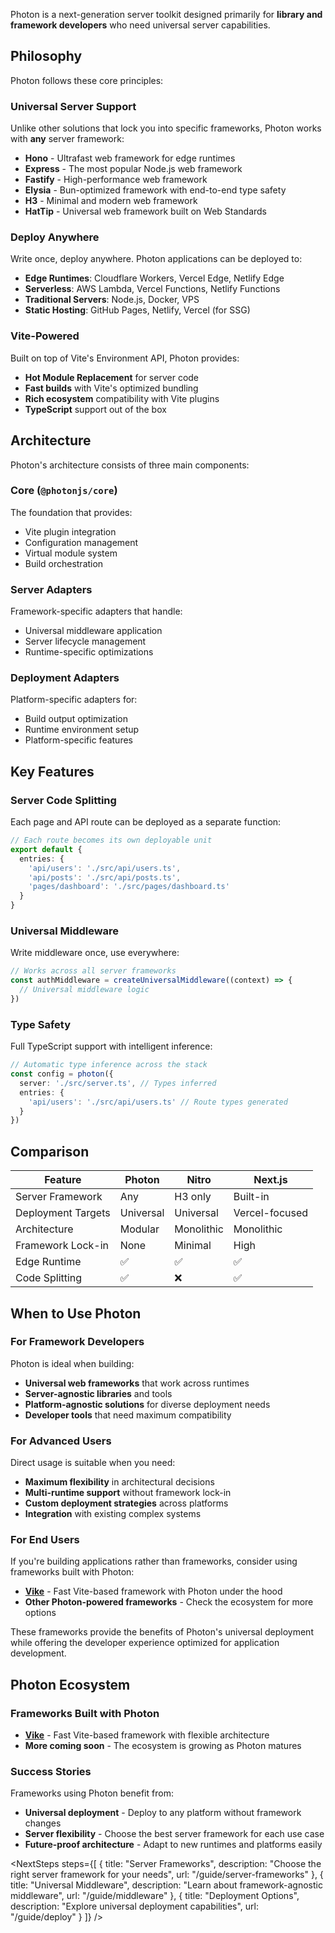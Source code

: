 
<AlphaWarning />

Photon is a next-generation server toolkit designed primarily for **library and framework developers** who need universal server capabilities.

## Philosophy

Photon follows these core principles:

### Universal Server Support

Unlike other solutions that lock you into specific frameworks, Photon works with **any** server framework:

- **Hono** - Ultrafast web framework for edge runtimes
- **Express** - The most popular Node.js web framework
- **Fastify** - High-performance web framework
- **Elysia** - Bun-optimized framework with end-to-end type safety
- **H3** - Minimal and modern web framework
- **HatTip** - Universal web framework built on Web Standards

### Deploy Anywhere

Write once, deploy anywhere. Photon applications can be deployed to:

- **Edge Runtimes**: Cloudflare Workers, Vercel Edge, Netlify Edge
- **Serverless**: AWS Lambda, Vercel Functions, Netlify Functions
- **Traditional Servers**: Node.js, Docker, VPS
- **Static Hosting**: GitHub Pages, Netlify, Vercel (for SSG)

### Vite-Powered

Built on top of Vite's Environment API, Photon provides:

- **Hot Module Replacement** for server code
- **Fast builds** with Vite's optimized bundling
- **Rich ecosystem** compatibility with Vite plugins
- **TypeScript** support out of the box

## Architecture

Photon's architecture consists of three main components:

### Core (`@photonjs/core`)

The foundation that provides:
- Vite plugin integration
- Configuration management
- Virtual module system
- Build orchestration

### Server Adapters

Framework-specific adapters that handle:
- Universal middleware application
- Server lifecycle management
- Runtime-specific optimizations

### Deployment Adapters

Platform-specific adapters for:
- Build output optimization
- Runtime environment setup
- Platform-specific features

## Key Features

### Server Code Splitting

Each page and API route can be deployed as a separate function:

```ts
// Each route becomes its own deployable unit
export default {
  entries: {
    'api/users': './src/api/users.ts',
    'api/posts': './src/api/posts.ts',
    'pages/dashboard': './src/pages/dashboard.ts'
  }
}
```

### Universal Middleware

Write middleware once, use everywhere:

```ts
// Works across all server frameworks
const authMiddleware = createUniversalMiddleware((context) => {
  // Universal middleware logic
})
```

### Type Safety

Full TypeScript support with intelligent inference:

```ts
// Automatic type inference across the stack
const config = photon({
  server: './src/server.ts', // Types inferred
  entries: {
    'api/users': './src/api/users.ts' // Route types generated
  }
})
```

## Comparison

| Feature | Photon | Nitro | Next.js |
|---------|--------|-------|---------|
| Server Framework | Any | H3 only | Built-in |
| Deployment Targets | Universal | Universal | Vercel-focused |
| Architecture | Modular | Monolithic | Monolithic |
| Framework Lock-in | None | Minimal | High |
| Edge Runtime | ✅ | ✅ | ✅ |
| Code Splitting | ✅ | ❌ | ✅ |

## When to Use Photon

### For Framework Developers

Photon is ideal when building:

- **Universal web frameworks** that work across runtimes
- **Server-agnostic libraries** and tools
- **Platform-agnostic solutions** for diverse deployment needs
- **Developer tools** that need maximum compatibility

### For Advanced Users

Direct usage is suitable when you need:

- **Maximum flexibility** in architectural decisions
- **Multi-runtime support** without framework lock-in
- **Custom deployment strategies** across platforms
- **Integration** with existing complex systems

### For End Users

If you're building applications rather than frameworks, consider using frameworks built with Photon:

- **[Vike](https://vike.dev)** - Fast Vite-based framework with Photon under the hood
- **Other Photon-powered frameworks** - Check the ecosystem for more options

These frameworks provide the benefits of Photon's universal deployment while offering the developer experience optimized for application development.

## Photon Ecosystem

### Frameworks Built with Photon

- **[Vike](https://vike.dev)** - Fast Vite-based framework with flexible architecture
- **More coming soon** - The ecosystem is growing as Photon matures

### Success Stories

Frameworks using Photon benefit from:
- **Universal deployment** - Deploy to any platform without framework changes
- **Server flexibility** - Choose the best server framework for each use case
- **Future-proof architecture** - Adapt to new runtimes and platforms easily

<NextSteps steps={[
  {
    title: "Server Frameworks",
    description: "Choose the right server framework for your needs",
    url: "/guide/server-frameworks"
  },
  {
    title: "Universal Middleware",
    description: "Learn about framework-agnostic middleware",
    url: "/guide/middleware"
  },
  {
    title: "Deployment Options",
    description: "Explore universal deployment capabilities",
    url: "/guide/deploy"
  }
]} />
